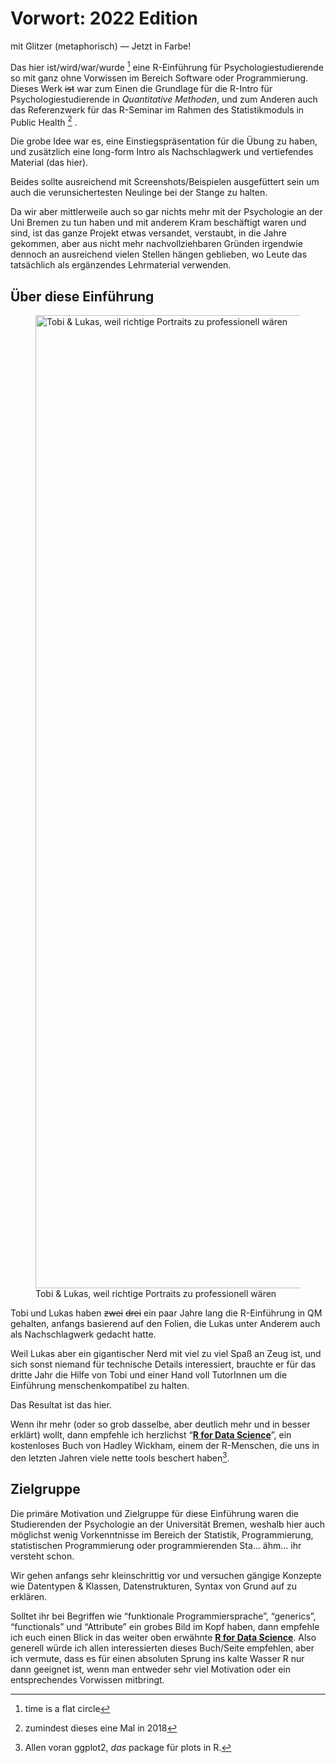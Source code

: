 # Vorwort: 2022 Edition {.unnumbered}

mit Glitzer (metaphorisch) --- Jetzt in Farbe!

Das hier ist/wird/war/wurde [^1] eine R-Einführung für Psychologiestudierende so mit ganz ohne Vorwissen im Bereich Software oder Programmierung.
Dieses Werk ~~ist~~ war zum Einen die Grundlage für die R-Intro für Psychologiestudierende in *Quantitative Methoden*, und zum Anderen auch das Referenzwerk für das R-Seminar im Rahmen des Statistikmoduls in Public Health [^2]
.

Die grobe Idee war es, eine Einstiegspräsentation für die Übung zu haben, und zusätzlich eine long-form Intro als Nachschlagwerk und vertiefendes Material (das hier).\

Beides sollte ausreichend mit Screenshots/Beispielen ausgefüttert sein um auch die verunsichertesten Neulinge bei der Stange zu halten.\

Da wir aber mittlerweile auch so gar nichts mehr mit der Psychologie an der Uni Bremen zu tun haben und mit anderem Kram beschäftigt waren und sind, ist das ganze Projekt etwas versandet, verstaubt, in die Jahre gekommen, aber aus nicht mehr nachvollziehbaren Gründen irgendwie dennoch an ausreichend vielen Stellen hängen geblieben, wo Leute das tatsächlich als ergänzendes Lehrmaterial verwenden.

[^1]: time is a flat circle

[^2]: zumindest dieses eine Mal in 2018

## Über diese Einführung {.unnumbered}

![Tobi & Lukas, weil richtige Portraits zu professionell wären](images/tobilukas.png){fig-align="center" width="1557"}

Tobi und Lukas haben ~~zwei~~ ~~drei~~ ein paar Jahre lang die R-Einführung in QM gehalten, anfangs basierend auf den Folien, die Lukas unter Anderem auch als Nachschlagwerk gedacht hatte.\

Weil Lukas aber ein gigantischer Nerd mit viel zu viel Spaß an Zeug ist, und sich sonst niemand für technische Details interessiert, brauchte er für das dritte Jahr die Hilfe von Tobi und einer Hand voll TutorInnen um die Einführung menschenkompatibel zu halten.\

Das Resultat ist das hier.

Wenn ihr mehr (oder so grob dasselbe, aber deutlich mehr und in besser erklärt) wollt, dann empfehle ich herzlichst "[**R for Data Science**](https://r4ds.had.co.nz/)", ein kostenloses Buch von Hadley Wickham, einem der R-Menschen, die uns in den letzten Jahren viele nette tools beschert haben[^3].

[^3]: Allen voran ggplot2, *das* package für plots in R.

## Zielgruppe {.unnumbered}

Die primäre Motivation und Zielgruppe für diese Einführung waren die Studierenden der Psychologie an der Universität Bremen, weshalb hier auch möglichst wenig Vorkenntnisse im Bereich der Statistik, Programmierung, statistischen Programmierung oder programmierenden Sta... ähm... ihr versteht schon.\

Wir gehen anfangs sehr kleinschrittig vor und versuchen gängige Konzepte wie Datentypen & Klassen, Datenstrukturen, Syntax von Grund auf zu erklären.

Solltet ihr bei Begriffen wie "funktionale Programmiersprache", "generics", "functionals" und "Attribute" ein grobes Bild im Kopf haben, dann empfehle ich euch einen Blick in das weiter oben erwähnte [**R for Data Science**](https://r4ds.had.co.nz/).
Also generell würde ich allen interessierten dieses Buch/Seite empfehlen, aber ich vermute, dass es für einen absoluten Sprung ins kalte Wasser R nur dann geeignet ist, wenn man entweder sehr viel Motivation oder ein entsprechendes Vorwissen mitbringt.
